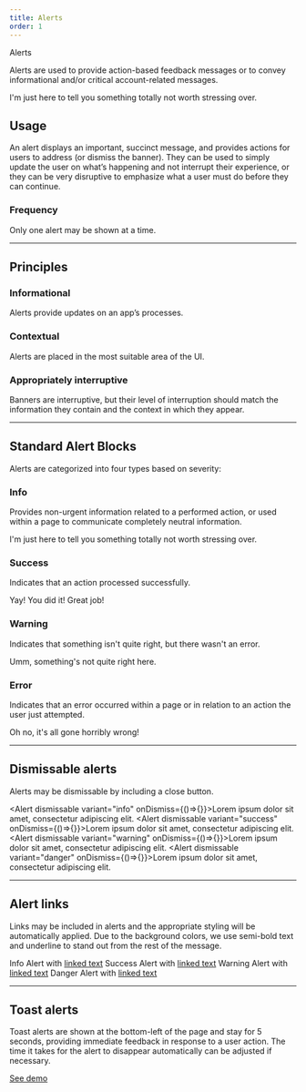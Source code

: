 ```yaml
---
title: Alerts
order: 1
---
```



<DocsHeading to="/api/alert/" type="code">Alerts</DocsHeading>

Alerts are used to provide action-based feedback messages or to convey informational and/or critical account-related messages.

<Alert>I'm just here to tell you something totally not worth stressing over.</Alert>

## Usage
An alert displays an important, succinct message, and provides actions for users to address (or dismiss the banner).  They can be used to simply update the user on what’s happening and not interrupt their experience, or they can be very disruptive to emphasize what a user must do before they can continue.

### Frequency
Only one alert may be shown at a time.

<span class="horizontal-spacer"></span>

<hr class="article-divider" />

## Principles

### Informational
Alerts provide updates on an app’s processes.

### Contextual
Alerts are placed in the most suitable area of the UI.

### Appropriately interruptive
Banners are interruptive, but their level of interruption should match the information they contain and the context in which they appear.

<span class="horizontal-spacer"></span>

<hr class="article-divider" />


## Standard Alert Blocks

Alerts are categorized into four types based on severity:

### Info
Provides non-urgent information related to a performed action, or used within a page to communicate completely neutral information.

<Alert>I'm just here to tell you something totally not worth stressing over.</Alert>

### Success
Indicates that an action processed successfully.

<Alert variant="success">Yay!  You did it!  Great job!</Alert>

### Warning
Indicates that something isn't quite right, but there wasn't an error.

<Alert variant="warning">Umm, something's not quite right here.</Alert>

### Error
Indicates that an error occurred within a page or in relation to an action the user just attempted.

<Alert variant="danger">Oh no, it's all gone horribly wrong!</Alert>
<span class="horizontal-spacer"></span>

<hr class="article-divider" />

## Dismissable alerts
Alerts may be dismissable by including a close button.

<Alert dismissable variant="info" onDismiss={()=>{}}>Lorem ipsum dolor sit amet, consectetur adipiscing elit.</Alert>
<Alert dismissable variant="success" onDismiss={()=>{}}>Lorem ipsum dolor sit amet, consectetur adipiscing elit.</Alert>
<Alert dismissable variant="warning" onDismiss={()=>{}}>Lorem ipsum dolor sit amet, consectetur adipiscing elit.</Alert>
<Alert dismissable variant="danger" onDismiss={()=>{}}>Lorem ipsum dolor sit amet, consectetur adipiscing elit.</Alert>
<span class="horizontal-spacer"></span>

<hr class="article-divider" />

## Alert links
Links may be included in alerts and the appropriate styling will be automatically applied.  Due to the background colors, we use semi-bold text and underline to stand out from the rest of the message.

<Alert variant="info">Info Alert with <a href="#">linked text</a></Alert>
<Alert variant="success">Success Alert with <a href="#">linked text</a></Alert>
<Alert variant="warning">Warning Alert with <a href="#">linked text</a></Alert>
<Alert variant="danger">Danger Alert with <a href="#">linked text</a></Alert>
<span class="horizontal-spacer"></span>

<hr class="article-divider" />

## Toast alerts
Toast alerts are shown at the bottom-left of the page and stay for 5 seconds, providing immediate feedback in response to a user action.  The time it takes for the alert to disappear automatically can be adjusted if necessary.

[See demo](/api/toast/)
<span class="horizontal-spacer"></span>
